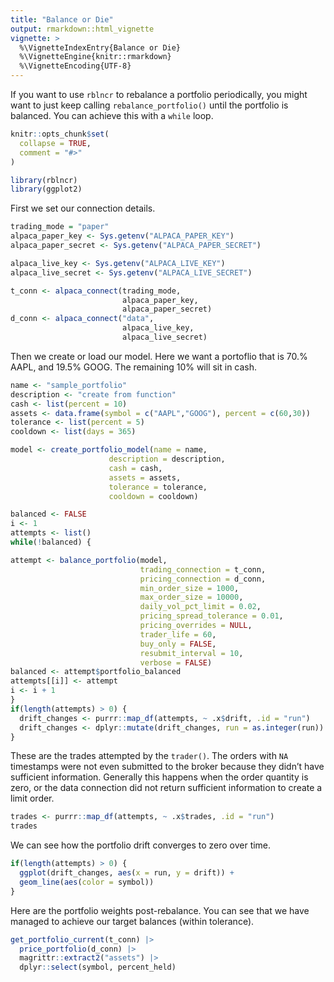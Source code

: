 ```yaml
---
title: "Balance or Die"
output: rmarkdown::html_vignette
vignette: >
  %\VignetteIndexEntry{Balance or Die}
  %\VignetteEngine{knitr::rmarkdown}
  %\VignetteEncoding{UTF-8}
---
```


If you want to use `rblncr` to rebalance a portfolio periodically, you might want to just keep calling `rebalance_portfolio()` until the portfolio is balanced. You can achieve this with a `while` loop.

```r
knitr::opts_chunk$set(
  collapse = TRUE,
  comment = "#>"
)
```

```r
library(rblncr)
library(ggplot2)
```

First we set our connection details.

```r
trading_mode = "paper"
alpaca_paper_key <- Sys.getenv("ALPACA_PAPER_KEY")
alpaca_paper_secret <- Sys.getenv("ALPACA_PAPER_SECRET")

alpaca_live_key <- Sys.getenv("ALPACA_LIVE_KEY")
alpaca_live_secret <- Sys.getenv("ALPACA_LIVE_SECRET")

t_conn <- alpaca_connect(trading_mode,
                         alpaca_paper_key,
                         alpaca_paper_secret)
d_conn <- alpaca_connect("data",
                         alpaca_live_key,
                         alpaca_live_secret)

```

Then we create or load our model. Here we want a portoflio that is 70.% AAPL, and 19.5% GOOG. The remaining 10% will sit in cash.

```r
name <- "sample_portfolio"
description <- "create from function"
cash <- list(percent = 10)
assets <- data.frame(symbol = c("AAPL","GOOG"), percent = c(60,30))
tolerance <- list(percent = 5)
cooldown <- list(days = 365)

model <- create_portfolio_model(name = name,
                      description = description,
                      cash = cash,
                      assets = assets,
                      tolerance = tolerance,
                      cooldown = cooldown)
```

```r
balanced <- FALSE
i <- 1
attempts <- list()
while(!balanced) {

attempt <- balance_portfolio(model,
                             trading_connection = t_conn,
                             pricing_connection = d_conn,
                             min_order_size = 1000,
                             max_order_size = 10000,
                             daily_vol_pct_limit = 0.02,
                             pricing_spread_tolerance = 0.01,
                             pricing_overrides = NULL,
                             trader_life = 60,
                             buy_only = FALSE,
                             resubmit_interval = 10,
                             verbose = FALSE)
balanced <- attempt$portfolio_balanced
attempts[[i]] <- attempt
i <- i + 1
}
if(length(attempts) > 0) {
  drift_changes <- purrr::map_df(attempts, ~ .x$drift, .id = "run")
  drift_changes <- dplyr::mutate(drift_changes, run = as.integer(run))
}

```

These are the trades attempted by the `trader()`. The orders with `NA` timestamps were not even submitted to the broker because they didn't have sufficient information. Generally this happens when the order quantity is zero, or the data connection did not return sufficient information to create a limit order.

```r
trades <- purrr::map_df(attempts, ~ .x$trades, .id = "run")
trades
```

We can see how the portfolio drift converges to zero over time.

```r
if(length(attempts) > 0) {
  ggplot(drift_changes, aes(x = run, y = drift)) +
  geom_line(aes(color = symbol))
}
```

Here are the portfolio weights post-rebalance. You can see that we have managed to achieve our target balances (within tolerance).

```r

get_portfolio_current(t_conn) |> 
  price_portfolio(d_conn) |> 
  magrittr::extract2("assets") |> 
  dplyr::select(symbol, percent_held)

```
